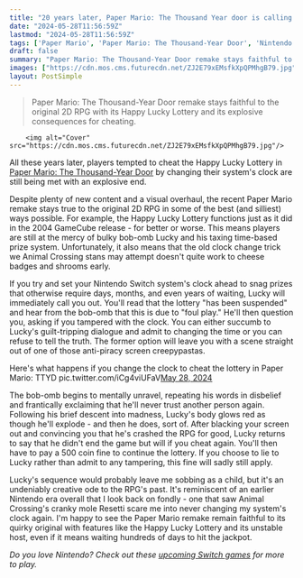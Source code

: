 ```yaml
---
title: "20 years later, Paper Mario: The Thousand Year door is calling Switch players out for cheating in the RPG's lottery, just like the original GameCube version"
date: "2024-05-28T11:56:59Z"
lastmod: "2024-05-28T11:56:59Z"
tags: ['Paper Mario', 'Paper Mario: The Thousand-Year Door', 'Nintendo Switch']
draft: false
summary: "Paper Mario: The Thousand-Year Door remake stays faithful to the original 2D RPG with its Happy Lucky Lottery and its explosive consequences for cheating."
images: ["https://cdn.mos.cms.futurecdn.net/ZJ2E79xEMsfkXpQPMhgB79.jpg"]
layout: PostSimple
---
```

> Paper Mario: The Thousand-Year Door remake stays faithful to the original 2D RPG with its Happy Lucky Lottery and its explosive consequences for cheating.


        <img alt="Cover" src="https://cdn.mos.cms.futurecdn.net/ZJ2E79xEMsfkXpQPMhgB79.jpg"/>
        
All these years later, players tempted to cheat the Happy Lucky Lottery in [<u>Paper Mario: The Thousand-Year Door</u>](https://www.gamesradar.com/games/super-mario/paper-mario-the-thousand-year-door-is-an-amazing-throwback-to-iconic-nintendo-storytelling-and-im-almost-glad-i-missed-it-the-first-time-around/) by changing their system's clock are still being met with an explosive end.

Despite plenty of new content and a visual overhaul, the recent Paper Mario remake stays true to the original 2D RPG in some of the best (and silliest) ways possible. For example, the Happy Lucky Lottery functions just as it did in the 2004 GameCube release - for better or worse. This means players are still at the mercy of bulky bob-omb Lucky and his taxing time-based prize system. Unfortunately, it also means that the old clock change trick we Animal Crossing stans may attempt doesn't quite work to cheese badges and shrooms early.

If you try and set your Nintendo Switch system's clock ahead to snag prizes that otherwise require days, months, and even years of waiting, Lucky will immediately call you out. You'll read that the lottery "has been suspended" and hear from the bob-omb that this is due to "foul play." He'll then question you, asking if you tampered with the clock. You can either succumb to Lucky's guilt-tripping dialogue and admit to changing the time or you can refuse to tell the truth. The former option will leave you with a scene straight out of one of those anti-piracy screen creepypastas.

Here's what happens if you change the clock to cheat the lottery in Paper Mario: TTYD pic.twitter.com/iCg4viUFaV[May 28, 2024](https://twitter.com/Getlucky12341/status/1795244313363833252)

The bob-omb begins to mentally unravel, repeating his words in disbelief and frantically exclaiming that he'll never trust another person again. Following his brief descent into madness, Lucky's body glows red as though he'll explode - and then he does, sort of. After blacking your screen out and convincing you that he's crashed the RPG for good, Lucky returns to say that he didn't end the game but will if you cheat again. You'll then have to pay a 500 coin fine to continue the lottery. If you choose to lie to Lucky rather than admit to any tampering, this fine will sadly still apply.

Lucky's sequence would probably leave me sobbing as a child, but it's an undeniably creative ode to the RPG's past. It's reminiscent of an earlier Nintendo era overall that I look back on fondly - one that saw Animal Crossing's cranky mole Resetti scare me into never changing my system's clock again. I'm happy to see the Paper Mario remake remain faithful to its quirky original with features like the Happy Lucky Lottery and its unstable host, even if it means waiting hundreds of days to hit the jackpot.

*Do you love Nintendo? Check out these *[<u><em>upcoming Switch games</em></u>](https://www.gamesradar.com/upcoming-nintendo-switch-games/)* for more to play.*
        